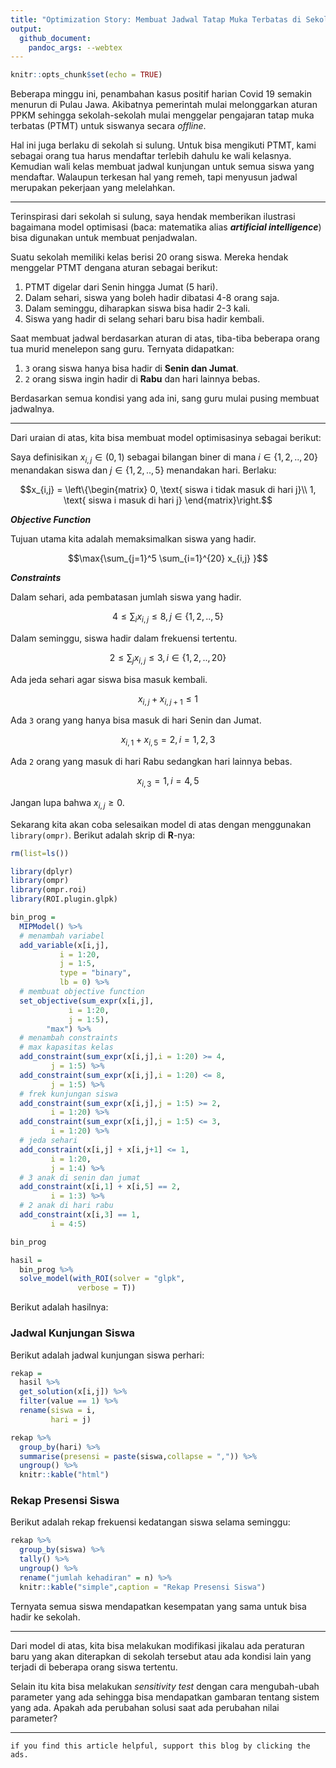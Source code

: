 ```yaml
---
title: "Optimization Story: Membuat Jadwal Tatap Muka Terbatas di Sekolah"
output: 
  github_document:
    pandoc_args: --webtex
---
```


```r
knitr::opts_chunk$set(echo = TRUE)
```

Beberapa minggu ini, penambahan kasus positif harian Covid 19 semakin menurun di Pulau Jawa. Akibatnya pemerintah mulai melonggarkan aturan PPKM sehingga sekolah-sekolah mulai menggelar pengajaran tatap muka terbatas (PTMT) untuk siswanya secara _offline_. 

Hal ini juga berlaku di sekolah si sulung. Untuk bisa mengikuti PTMT, kami sebagai orang tua harus mendaftar terlebih dahulu ke wali kelasnya. Kemudian wali kelas membuat jadwal kunjungan untuk semua siswa yang mendaftar. Walaupun terkesan hal yang remeh, tapi menyusun jadwal merupakan pekerjaan yang melelahkan.

---

Terinspirasi dari sekolah si sulung, saya hendak memberikan ilustrasi bagaimana model optimisasi (baca: matematika alias ___artificial intelligence___) bisa digunakan untuk membuat penjadwalan.

Suatu sekolah memiliki kelas berisi 20 orang siswa. Mereka hendak menggelar PTMT dengana aturan sebagai berikut:

1. PTMT digelar dari Senin hingga Jumat (5 hari).
1. Dalam sehari, siswa yang boleh hadir dibatasi 4-8 orang saja.
1. Dalam seminggu, diharapkan siswa bisa hadir 2-3 kali.
1. Siswa yang hadir di selang sehari baru bisa hadir kembali.

Saat membuat jadwal berdasarkan aturan di atas, tiba-tiba beberapa orang tua murid menelepon sang guru. Ternyata didapatkan:

1. `3` orang siswa hanya bisa hadir di __Senin dan Jumat__.
1. `2` orang siswa ingin hadir di __Rabu__ dan hari lainnya bebas.

Berdasarkan semua kondisi yang ada ini, sang guru mulai pusing membuat jadwalnya.

---

Dari uraian di atas, kita bisa membuat model optimisasinya sebagai berikut:

Saya definisikan $x_{i,j} \in (0,1)$ sebagai bilangan biner di mana $i \in \{1,2,..,20\}$ menandakan siswa dan $j \in \{1,2,..,5\}$ menandakan hari. Berlaku:

$$x_{i,j} = \left\{\begin{matrix}
0, \text{ siswa i tidak masuk di hari j}\\ 
1, \text{ siswa i masuk di hari j}
\end{matrix}\right.$$

___Objective Function___

Tujuan utama kita adalah memaksimalkan siswa yang hadir.

$$\max{\sum_{j=1}^5 \sum_{i=1}^{20} x_{i,j} }$$

___Constraints___

Dalam sehari, ada pembatasan jumlah siswa yang hadir.

$$4 \leq \sum_i x_{i,j} \leq 8, j \in \{1,2,..,5\}$$

Dalam seminggu, siswa hadir dalam frekuensi tertentu.

$$2 \leq \sum_j x_{i,j} \leq 3, i \in \{1,2,..,20\}$$

Ada jeda sehari agar siswa bisa masuk kembali.

$$x_{i,j} + x_{i,j+1} \leq 1$$

Ada `3` orang yang hanya bisa masuk di hari Senin dan Jumat.

$$x_{i,1} + x_{i,5} = 2, i = 1,2,3$$

Ada `2` orang yang masuk di hari Rabu sedangkan hari lainnya bebas.

$$x_{i,3} = 1, i = 4,5$$

Jangan lupa bahwa $x_{i,j} \geq 0$.

Sekarang kita akan coba selesaikan model di atas dengan menggunakan `library(ompr)`. Berikut adalah skrip di __R__-nya:

```r
rm(list=ls())

library(dplyr)
library(ompr)
library(ompr.roi)
library(ROI.plugin.glpk)

bin_prog = 
  MIPModel() %>%
  # menambah variabel
  add_variable(x[i,j],
	       i = 1:20,
	       j = 1:5,
	       type = "binary",
	       lb = 0) %>%
  # membuat objective function
  set_objective(sum_expr(x[i,j],
			 i = 1:20,
			 j = 1:5),
		"max") %>%
  # menambah constraints
  # max kapasitas kelas
  add_constraint(sum_expr(x[i,j],i = 1:20) >= 4,
		 j = 1:5) %>%
  add_constraint(sum_expr(x[i,j],i = 1:20) <= 8,
		 j = 1:5) %>%
  # frek kunjungan siswa
  add_constraint(sum_expr(x[i,j],j = 1:5) >= 2,
		 i = 1:20) %>%
  add_constraint(sum_expr(x[i,j],j = 1:5) <= 3,
		 i = 1:20) %>%
  # jeda sehari
  add_constraint(x[i,j] + x[i,j+1] <= 1,
		 i = 1:20,
		 j = 1:4) %>%
  # 3 anak di senin dan jumat
  add_constraint(x[i,1] + x[i,5] == 2,
		 i = 1:3) %>%
  # 2 anak di hari rabu
  add_constraint(x[i,3] == 1,
		 i = 4:5)

bin_prog 
```

```r
hasil = 
  bin_prog %>%
  solve_model(with_ROI(solver = "glpk",
		       verbose = T))
```

Berikut adalah hasilnya:

### Jadwal Kunjungan Siswa

Berikut adalah jadwal kunjungan siswa perhari:

```r
rekap = 
  hasil %>% 
  get_solution(x[i,j]) %>%
  filter(value == 1) %>%
  rename(siswa = i,
         hari = j)

rekap %>%
  group_by(hari) %>%
  summarise(presensi = paste(siswa,collapse = ",")) %>%
  ungroup() %>%
  knitr::kable("html")
```

### Rekap Presensi Siswa

Berikut adalah rekap frekuensi kedatangan siswa selama seminggu:

```r
rekap %>%
  group_by(siswa) %>%
  tally() %>%
  ungroup() %>%
  rename("jumlah kehadiran" = n) %>%
  knitr::kable("simple",caption = "Rekap Presensi Siswa")
```

Ternyata semua siswa mendapatkan kesempatan yang sama untuk bisa hadir ke sekolah.

---

Dari model di atas, kita bisa melakukan modifikasi jikalau ada peraturan baru yang akan diterapkan di sekolah tersebut atau ada kondisi lain yang terjadi di beberapa orang siswa tertentu. 

Selain itu kita bisa melakukan _sensitivity test_ dengan cara mengubah-ubah parameter yang ada sehingga bisa mendapatkan gambaran tentang sistem yang ada. Apakah ada perubahan solusi saat ada perubahan nilai parameter?

---

`if you find this article helpful, support this blog by clicking the ads.`
